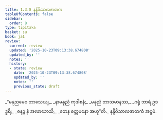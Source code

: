 ```yaml
---
title: 1.3.8 နန္ဒိဝိသာလဇာတက
tableOfContents: false
sidebar:
  order: 8
type: tipitaka
basket: su
book: ja1
review:
  current: review
  updated: '2025-10-23T09:13:38.674808'
  updated_by: ''
  notes: ''
  history:
  - state: review
    date: '2025-10-23T09:13:38.674808'
    updated_by: ''
    notes: ''
    previous_state: draft
---
```



<ReviewStatus review={frontmatter.review} showDetails={true} />

<HypothesisAnnotation frontmatter={frontmatter} />

<DynamicBreadcrumb />

<Division number="28" book="ja1" e="ch" v="22" p="7">

<Paragraph number="60" type="verses" book="ja1">
_“မနုညမေဝ ဘာသေယျ,_  
_နာမနုညံ ကုဒါစနံ;_  
_မနုညံ ဘာသမာနဿ,_  
_ဂရုံ ဘာရံ ဥဒဒ္ဓရိ;_  
_ဓနဉ္စ နံ အလာဘေသိ,_  
_တေန စတ္တမနော အဟူ”တိ._  


</Paragraph>
</Division>

<Paragraph number="61" type="center" book="ja1">
နန္ဒိဝိသာလဇာတကံ အဋ္ဌမံ.
</Paragraph>